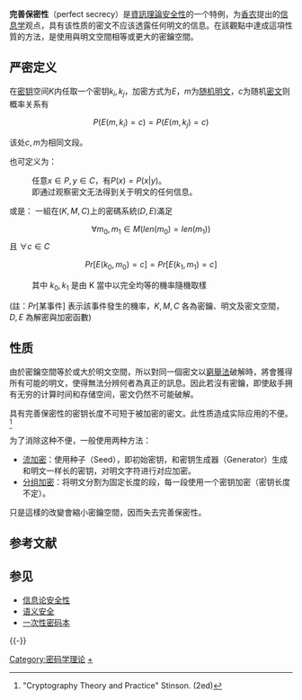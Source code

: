 {{NoteTA
|G1=IT
}}
'''完善保密性'''（perfect secrecy）是[[信息论安全性|資訊理論安全性]]的一个特例，为[[克勞德·夏農|香农]]提出的[[信息学|信息学]]观点，具有该性质的密文不应该透露任何明文的信息。在該觀點中達成這項性質的方法，是使用與明文空間相等或更大的密鑰空間。

==严密定义==
在[[密钥|密钥]]空间<math>K</math>内任取一个密钥<math>k_{i},k_{j}</math>，加密方式为<math>E</math>，<math>m</math>为[[随机|随机]][[明文|明文]]，<math>c</math>为随机[[密文|密文]]则概率关系有

:<math>P( E(m,k_{i}) = c ) = P( E(m,k_{j}) = c )</math>

该处<math>c, m</math>为相同文段。

也可定义为：

:任意<math>x \in P, y \in C</math>，有<math>P(x) = P(x | y)</math>。
:即通过观察密文无法得到关于明文的任何信息。

或是：
一組在<math>( K, M, C )</math>上的密碼系統<math>( D, E )</math>滿足
:<math>\forall m_{0}, m_{1} \in M (len(m_{0})=len(m_{1}) )</math> 且 <math>\forall c \in C</math>
:<math>Pr[E(k_{0},m_{0})=c]=Pr[E(k_{1},m_{1})=c]</math>
:其中 <math>k_{0}, k_{1}</math> 是由 K 當中以完全均等的機率隨機取樣
(註：<math>Pr[</math>某事件<math>]</math> 表示該事件發生的機率，<math>K, M, C</math> 各為密鑰、明文及密文空間，<math>D, E</math> 為解密與加密函數)

==性质==
{{see also|一次性密码本}}
由於密鑰空間等於或大於明文空間，所以對同一個密文以[[暴力破解法|窮舉法]]破解時，將會獲得所有可能的明文，使得無法分辨何者為真正的訊息。因此若沒有密鑰，即使敌手拥有无穷的计算时间和存储空间，密文仍然不可能破解。

具有完善保密性的密钥长度不可短于被加密的密文。此性质造成实际应用的不便。<ref>"Cryptography Theory and Practice" Stinson. (2ed)</ref>

为了消除这种不便，一般使用两种方法：
* [[流加密|流加密]]：使用种子（Seed），即初始密钥，和密钥生成器（Generator）生成和明文一样长的密钥，对明文字符进行对应加密。
* [[分组加密|分组加密]]：将明文分割为固定长度的段，每一段使用一个密钥加密（密钥长度不定）。
只是這樣的改變會縮小密鑰空間，因而失去完善保密性。

== 参考文献 ==
{{Reflist}}

== 参见 ==
* [[信息论安全性|信息论安全性]]
* [[语义安全|语义安全]]
* [[一次性密码本|一次性密码本]]

{{-}}
{{密码学}}

[[Category:密码学理论|Category:密码学理论]]
[[Category:信息论安全算法|+]]